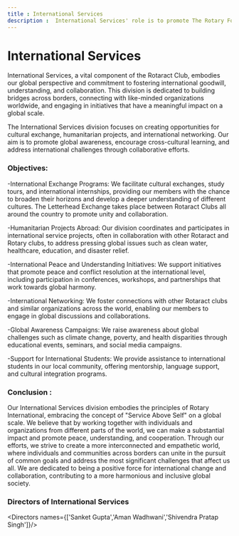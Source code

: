 ```yaml
---
title : International Services
description :  International Services' role is to promote The Rotary Foundation, welcome Rotary-sponsored young people from other countries into our community; send local young people overseas to broaden their outlook. To advertise projects on the Rotary web site to attract additional funds from overseas Clubs.
---
```


# International Services

International Services, a vital component of the Rotaract Club, embodies our global perspective and commitment to fostering international goodwill, understanding, and collaboration. This division is dedicated to building bridges across borders, connecting with like-minded organizations worldwide, and engaging in initiatives that have a meaningful impact on a global scale.

The International Services division focuses on creating opportunities for cultural exchange, humanitarian projects, and international networking. Our aim is to promote global awareness, encourage cross-cultural learning, and address international challenges through collaborative efforts.


### Objectives:
-International Exchange Programs: We facilitate cultural exchanges, study tours, and international internships, providing our members with the chance to broaden their horizons and develop a deeper understanding of different cultures. The Letterhead Exchange takes place between Rotaract Clubs all around the country to promote unity and collaboration.

-Humanitarian Projects Abroad: Our division coordinates and participates in international service projects, often in collaboration with other Rotaract and Rotary clubs, to address pressing global issues such as clean water, healthcare, education, and disaster relief.

-International Peace and Understanding Initiatives: We support initiatives that promote peace and conflict resolution at the international level, including participation in conferences, workshops, and partnerships that work towards global harmony.

-International Networking: We foster connections with other Rotaract clubs and similar organizations across the world, enabling our members to engage in global discussions and collaborations.

-Global Awareness Campaigns: We raise awareness about global challenges such as climate change, poverty, and health disparities through educational events, seminars, and social media campaigns.

-Support for International Students: We provide assistance to international students in our local community, offering mentorship, language support, and cultural integration programs.

### Conclusion :
Our International Services division embodies the principles of Rotary International, embracing the concept of "Service Above Self" on a global scale. We believe that by working together with individuals and organizations from different parts of the world, we can make a substantial impact and promote peace, understanding, and cooperation. Through our efforts, we strive to create a more interconnected and empathetic world, where individuals and communities across borders can unite in the pursuit of common goals and address the most significant challenges that affect us all. We are dedicated to being a positive force for international change and collaboration, contributing to a more harmonious and inclusive global society.

### Directors of International Services
<Directors names={['Sanket Gupta','Aman Wadhwani','Shivendra Pratap Singh']}/>